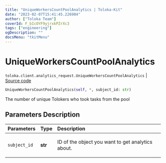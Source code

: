 ```yaml
---
title: "UniqueWorkersCountPoolAnalytics | Toloka-Kit"
date: "2023-02-07T15:41:45.226984"
author: ["Toloka Team"]
coverId: F_bIcOYF9yjrxkPZrXc3
tags: ["engineering"]
ogDescription: ""
docsMenu: "tkitMenu"
---
```


# UniqueWorkersCountPoolAnalytics
`toloka.client.analytics_request.UniqueWorkersCountPoolAnalytics` | [Source code](https://github.com/Toloka/toloka-kit/blob/v1.1.3/src/client/analytics_request.py#L133)

```python
UniqueWorkersCountPoolAnalytics(self, *, subject_id: str)
```

The number of unique Tolokers who took tasks from the pool

## Parameters Description

| Parameters | Type | Description |
| :----------| :----| :-----------|
`subject_id`|**str**|<p>ID of the object you want to get analytics about.</p>